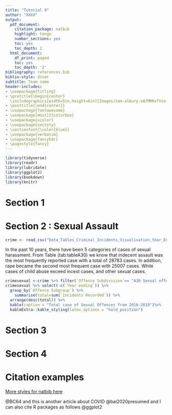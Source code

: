 ```yaml
---
title: "Tutorial 9"
author: "XXXX"
output:
  pdf_document:
    citation_package: natbib
    highlight: tango
    number_sections: yes
    toc: yes
    toc_depth: 2
  html_document:
    df_print: paged
    toc: yes
    toc_depth: '2'
bibliography: references.bib 
biblio-style: dinat
subtitle: Team name
header-includes:
- \usepackage{titling}
- \pretitle{\begin{center} 
  \includegraphics[width=5in,height=6in]{Images/sam-albury-oA7MMRxTVzo-unsplash.jpg}\LARGE\\}
- \posttitle{\end{center}}
- \usepackage{fontawesome}
- \usepackage[most]{tcolorbox}
- \usepackage{xcolor}
- \usepackage{sectsty}
- \sectionfont{\color{blue}}
- \usepackage{verbatim}
- \usepackage{fancyhdr}
- \pagestyle{fancy}
---
```


```r
library(tidyverse)
library(readr)
library(lubridate)
library(ggplot2)
library(bookdown)
library(knitr)
```

\clearpage

# Section 1


\clearpage

# Section 2 : Sexual Assault

```r
crime <- read_csv("Data_Tables_Criminal_Incidents_Visualisation_Year_Ending_December_2019 (1).csv")
```

In the past 10 years, there have been 5 categories of cases of sexual harassment. From Table \ref(tab:tableA30) we know that indecent assault was the most frequently reported case with a total of 28783 cases. In addition, rape became the second most frequent case with 25007 cases. While cases of child abuse exceed incest cases, and other sexual cases.


```r
crimesexual <-crime %>% filter(`Offence Subdivision`== "A30 Sexual offences")
crimesexual %>% select(-c(`Year ending`)) %>%
  group_by(`Offence Subgroup`) %>%
    summarise(total=sum(`Incidents Recorded`)) %>%
  arrange(desc(total)) %>%
  kable(caption = "Total case of Sexual Offences from 2010-2019")%>%
  kableExtra::kable_styling(latex_options = "hold_position")
```


\clearpage

# Section 3


\clearpage

# Section 4


\clearpage

# Citation examples

[More styles for natbib here](https://www.overleaf.com/learn/latex/Natbib_bibliography_styles)


 @BC64 and this is another article about COVID @bai2020presumed and I can also cite R packages as follows @ggplot2
